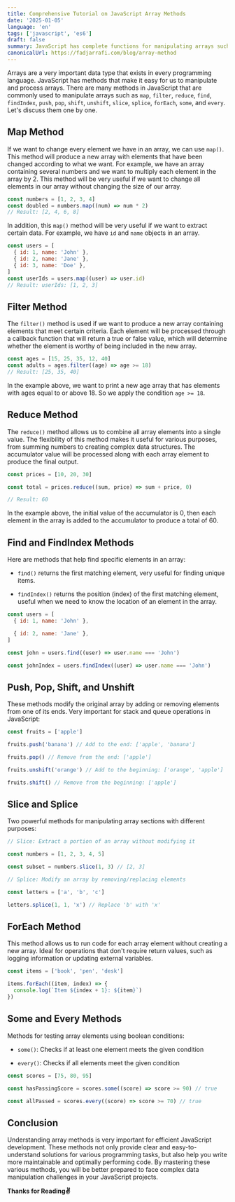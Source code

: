 ```yaml
---
title: Comprehensive Tutorial on JavaScript Array Methods
date: '2025-01-05'
language: 'en'
tags: ['javascript', 'es6']
draft: false
summary: JavaScript has complete functions for manipulating arrays such as Map, Filter, Reduce, and others. This article will explain array methods commonly used in JavaScript projects.
canonicalUrl: https://fadjarrafi.com/blog/array-method
---
```


Arrays are a very important data type that exists in every programming language. JavaScript has methods that make it easy for us to manipulate and process arrays. There are many methods in JavaScript that are commonly used to manipulate arrays such as `map`, `filter`, `reduce`, `find`, `findIndex`, `push`, `pop`, `shift`, `unshift`, `slice`, `splice`, `forEach`, `some`, and `every`. Let's discuss them one by one.

## Map Method

If we want to change every element we have in an array, we can use `map()`. This method will produce a new array with elements that have been changed according to what we want. For example, we have an array containing several numbers and we want to multiply each element in the array by 2. This method will be very useful if we want to change all elements in our array without changing the size of our array.

```javascript
const numbers = [1, 2, 3, 4]
const doubled = numbers.map((num) => num * 2)
// Result: [2, 4, 6, 8]
```

In addition, this `map()` method will be very useful if we want to extract certain data. For example, we have `id` and `name` objects in an array.

```javascript
const users = [
  { id: 1, name: 'John' },
  { id: 2, name: 'Jane' },
  { id: 3, name: 'Doe' },
]
const userIds = users.map((user) => user.id)
// Result: userIds: [1, 2, 3]
```

## Filter Method

The `filter()` method is used if we want to produce a new array containing elements that meet certain criteria. Each element will be processed through a callback function that will return a true or false value, which will determine whether the element is worthy of being included in the new array.

```javascript
const ages = [15, 25, 35, 12, 40]
const adults = ages.filter((age) => age >= 18)
// Result: [25, 35, 40]
```

In the example above, we want to print a new age array that has elements with ages equal to or above 18. So we apply the condition `age >= 18`.

## Reduce Method

The `reduce()` method allows us to combine all array elements into a single value. The flexibility of this method makes it useful for various purposes, from summing numbers to creating complex data structures. The accumulator value will be processed along with each array element to produce the final output.

```javascript
const prices = [10, 20, 30]

const total = prices.reduce((sum, price) => sum + price, 0)

// Result: 60
```

In the example above, the initial value of the accumulator is 0, then each element in the array is added to the accumulator to produce a total of 60.

## Find and FindIndex Methods

Here are methods that help find specific elements in an array:

- `find()` returns the first matching element, very useful for finding unique items.

- `findIndex()` returns the position (index) of the first matching element, useful when we need to know the location of an element in the array.

```javascript
const users = [
  { id: 1, name: 'John' },

  { id: 2, name: 'Jane' },
]

const john = users.find((user) => user.name === 'John')

const johnIndex = users.findIndex((user) => user.name === 'John')
```

## Push, Pop, Shift, and Unshift

These methods modify the original array by adding or removing elements from one of its ends. Very important for stack and queue operations in JavaScript:

```javascript
const fruits = ['apple']

fruits.push('banana') // Add to the end: ['apple', 'banana']

fruits.pop() // Remove from the end: ['apple']

fruits.unshift('orange') // Add to the beginning: ['orange', 'apple']

fruits.shift() // Remove from the beginning: ['apple']
```

## Slice and Splice

Two powerful methods for manipulating array sections with different purposes:

```javascript
// Slice: Extract a portion of an array without modifying it

const numbers = [1, 2, 3, 4, 5]

const subset = numbers.slice(1, 3) // [2, 3]

// Splice: Modify an array by removing/replacing elements

const letters = ['a', 'b', 'c']

letters.splice(1, 1, 'x') // Replace 'b' with 'x'
```

## ForEach Method

This method allows us to run code for each array element without creating a new array. Ideal for operations that don't require return values, such as logging information or updating external variables.

```javascript
const items = ['book', 'pen', 'desk']

items.forEach((item, index) => {
  console.log(`Item ${index + 1}: ${item}`)
})
```

## Some and Every Methods

Methods for testing array elements using boolean conditions:

- `some()`: Checks if at least one element meets the given condition

- `every()`: Checks if all elements meet the given condition

```javascript
const scores = [75, 80, 95]

const hasPassingScore = scores.some((score) => score >= 90) // true

const allPassed = scores.every((score) => score >= 70) // true
```

## Conclusion

Understanding array methods is very important for efficient JavaScript development. These methods not only provide clear and easy-to-understand solutions for various programming tasks, but also help you write more maintainable and optimally performing code. By mastering these various methods, you will be better prepared to face complex data manipulation challenges in your JavaScript projects.

**Thanks for Reading✌️**
